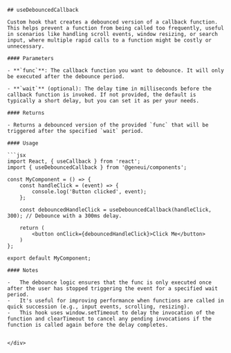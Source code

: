 
<Meta title="Hooks/useDebouncedCallback" />

<div style={{ paddingInlineStart: '20px' }}>

    ## useDebouncedCallback

    Custom hook that creates a debounced version of a callback function. This helps prevent a function from being called too frequently, useful in scenarios like handling scroll events, window resizing, or search input, where multiple rapid calls to a function might be costly or unnecessary.

    #### Parameters

    - **`func`**: The callback function you want to debounce. It will only be executed after the debounce period.

    - **`wait`** (optional): The delay time in milliseconds before the callback function is invoked. If not provided, the default is typically a short delay, but you can set it as per your needs.

    #### Returns

    - Returns a debounced version of the provided `func` that will be triggered after the specified `wait` period.

    #### Usage

    ```jsx
    import React, { useCallback } from 'react';
    import { useDebouncedCallback } from '@geneui/components';

    const MyComponent = () => {
        const handleClick = (event) => {
            console.log('Button clicked', event);
        };

        const debouncedHandleClick = useDebouncedCallback(handleClick, 300); // Debounce with a 300ms delay.

        return (
            <button onClick={debouncedHandleClick}>Click Me</button>
        )
    };

    export default MyComponent;
```
#### Notes

-   The debounce logic ensures that the func is only executed once after the user has stopped triggering the event for a specified wait period.
-   It's useful for improving performance when functions are called in quick succession (e.g., input events, scrolling, resizing).
-   This hook uses window.setTimeout to delay the invocation of the function and clearTimeout to cancel any pending invocations if the function is called again before the delay completes.


</div>
